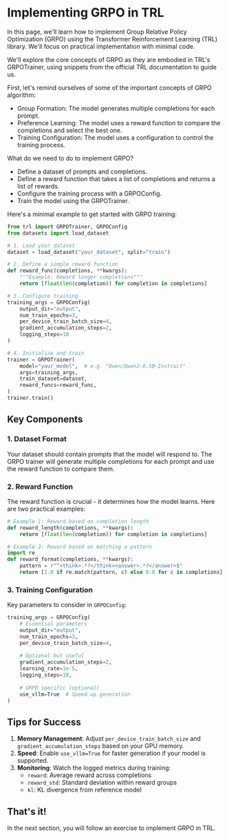 # Implementing GRPO in TRL

In this page, we'll learn how to implement Group Relative Policy Optimization (GRPO) using the Transformer Reinforcement Learning (TRL) library. We'll focus on practical implementation with minimal code.

We'll explore the core concepts of GRPO as they are embodied in TRL's GRPOTrainer, using snippets from the official TRL documentation to guide us.

First, let's remind ourselves of some of the important concepts of GRPO algorithm:

- Group Formation: The model generates multiple completions for each prompt.
- Preference Learning: The model uses a reward function to compare the completions and select the best one.
- Training Configuration: The model uses a configuration to control the training process.

What do we need to do to implement GRPO?

- Define a dataset of prompts and completions.
- Define a reward function that takes a list of completions and returns a list of rewards.
- Configure the training process with a GRPOConfig.
- Train the model using the GRPOTrainer.

Here's a minimal example to get started with GRPO training:

```python
from trl import GRPOTrainer, GRPOConfig
from datasets import load_dataset

# 1. Load your dataset
dataset = load_dataset("your_dataset", split="train")

# 2. Define a simple reward function
def reward_func(completions, **kwargs):
    """Example: Reward longer completions"""
    return [float(len(completion)) for completion in completions]

# 3. Configure training
training_args = GRPOConfig(
    output_dir="output",
    num_train_epochs=3,
    per_device_train_batch_size=4,
    gradient_accumulation_steps=2,
    logging_steps=10
)

# 4. Initialize and train
trainer = GRPOTrainer(
    model="your_model",  # e.g. "Qwen/Qwen2-0.5B-Instruct"
    args=training_args,
    train_dataset=dataset,
    reward_funcs=reward_func,
)
trainer.train()
```

## Key Components

### 1. Dataset Format

Your dataset should contain prompts that the model will respond to. The GRPO trainer will generate multiple completions for each prompt and use the reward function to compare them.

### 2. Reward Function

The reward function is crucial - it determines how the model learns. Here are two practical examples:

```python
# Example 1: Reward based on completion length
def reward_length(completions, **kwargs):
    return [float(len(completion)) for completion in completions]

# Example 2: Reward based on matching a pattern
import re
def reward_format(completions, **kwargs):
    pattern = r"^<think>.*?</think><answer>.*?</answer>$"
    return [1.0 if re.match(pattern, c) else 0.0 for c in completions]
```

### 3. Training Configuration

Key parameters to consider in `GRPOConfig`:

```python
training_args = GRPOConfig(
    # Essential parameters
    output_dir="output",
    num_train_epochs=3,
    per_device_train_batch_size=4,
    
    # Optional but useful
    gradient_accumulation_steps=2,
    learning_rate=1e-5,
    logging_steps=10,
    
    # GRPO specific (optional)
    use_vllm=True  # Speed up generation
)
```

## Tips for Success

1. **Memory Management**: Adjust `per_device_train_batch_size` and `gradient_accumulation_steps` based on your GPU memory.
2. **Speed**: Enable `use_vllm=True` for faster generation if your model is supported.
3. **Monitoring**: Watch the logged metrics during training:
   - `reward`: Average reward across completions
   - `reward_std`: Standard deviation within reward groups
   - `kl`: KL divergence from reference model

## That's it!

In the next section, you will follow an exercise to implement GRPO in TRL.

